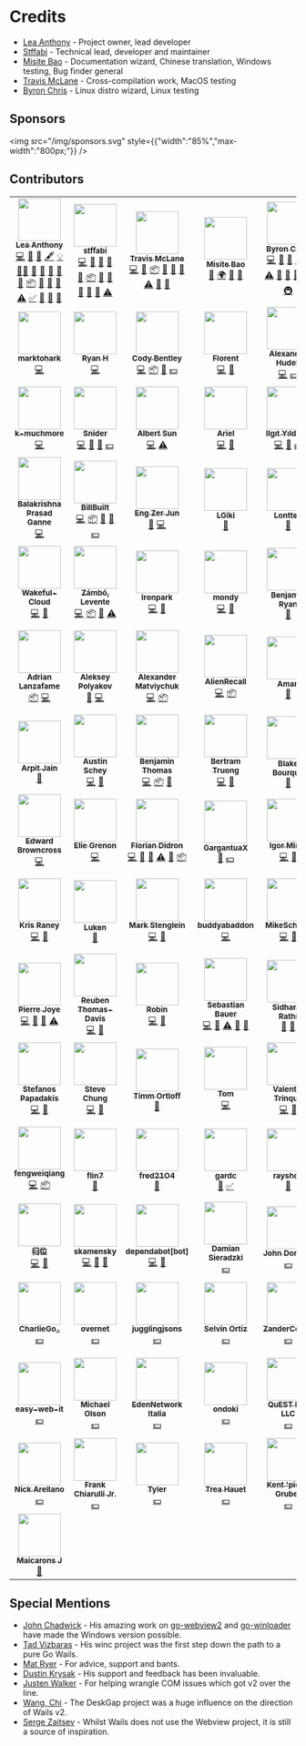 # Credits

- [Lea Anthony](https://github.com/leaanthony) - Project owner, lead developer
- [Stffabi](https://github.com/stffabi) - Technical lead, developer and maintainer
- [Misite Bao](https://github.com/misitebao) - Documentation wizard, Chinese translation, Windows testing, Bug finder general
- [Travis McLane](https://github.com/tmclane) - Cross-compilation work, MacOS testing
- [Byron Chris](https://github.com/bh90210) - Linux distro wizard, Linux testing

## Sponsors
<img src="/img/sponsors.svg" style={{"width":"85%","max-width":"800px;"}} />

## Contributors

<!-- ALL-CONTRIBUTORS-LIST:START - Do not remove or modify this section -->
<!-- prettier-ignore-start -->
<!-- markdownlint-disable -->
<table>
  <tr>
    <td align="center"><a href="https://github.com/leaanthony"><img src="https://avatars.githubusercontent.com/u/1943904?v=4?s=75" width="75px;" alt=""/><br /><sub><b>Lea Anthony</b></sub></a><br /><a href="https://github.com/wailsapp/wails/commits?author=leaanthony" title="Code">💻</a> <a href="#ideas-leaanthony" title="Ideas, Planning, & Feedback">🤔</a> <a href="#design-leaanthony" title="Design">🎨</a> <a href="#content-leaanthony" title="Content">🖋</a> <a href="#example-leaanthony" title="Examples">💡</a> <a href="#mentoring-leaanthony" title="Mentoring">🧑‍🏫</a> <a href="#projectManagement-leaanthony" title="Project Management">📆</a> <a href="#tool-leaanthony" title="Tools">🔧</a> <a href="https://github.com/wailsapp/wails/issues?q=author%3Aleaanthony" title="Bug reports">🐛</a> <a href="#blog-leaanthony" title="Blogposts">📝</a> <a href="#maintenance-leaanthony" title="Maintenance">🚧</a> <a href="#platform-leaanthony" title="Packaging/porting to new platform">📦</a> <a href="https://github.com/wailsapp/wails/pulls?q=is%3Apr+reviewed-by%3Aleaanthony" title="Reviewed Pull Requests">👀</a> <a href="#question-leaanthony" title="Answering Questions">💬</a> <a href="#research-leaanthony" title="Research">🔬</a> <a href="https://github.com/wailsapp/wails/commits?author=leaanthony" title="Tests">⚠️</a> <a href="#tutorial-leaanthony" title="Tutorials">✅</a> <a href="#talk-leaanthony" title="Talks">📢</a> <a href="https://github.com/wailsapp/wails/pulls?q=is%3Apr+reviewed-by%3Aleaanthony" title="Reviewed Pull Requests">👀</a> <a href="https://github.com/wailsapp/wails/commits?author=leaanthony" title="Documentation">📖</a></td>
    <td align="center"><a href="https://github.com/stffabi"><img src="https://avatars.githubusercontent.com/u/9464631?v=4?s=75" width="75px;" alt=""/><br /><sub><b>stffabi</b></sub></a><br /><a href="https://github.com/wailsapp/wails/commits?author=stffabi" title="Code">💻</a> <a href="#ideas-stffabi" title="Ideas, Planning, & Feedback">🤔</a> <a href="#design-stffabi" title="Design">🎨</a> <a href="https://github.com/wailsapp/wails/issues?q=author%3Astffabi" title="Bug reports">🐛</a> <a href="#maintenance-stffabi" title="Maintenance">🚧</a> <a href="#platform-stffabi" title="Packaging/porting to new platform">📦</a> <a href="https://github.com/wailsapp/wails/pulls?q=is%3Apr+reviewed-by%3Astffabi" title="Reviewed Pull Requests">👀</a> <a href="#question-stffabi" title="Answering Questions">💬</a> <a href="#research-stffabi" title="Research">🔬</a> <a href="https://github.com/wailsapp/wails/pulls?q=is%3Apr+reviewed-by%3Astffabi" title="Reviewed Pull Requests">👀</a> <a href="https://github.com/wailsapp/wails/commits?author=stffabi" title="Documentation">📖</a> <a href="https://github.com/wailsapp/wails/commits?author=stffabi" title="Tests">⚠️</a></td>
    <td align="center"><a href="https://github.com/tmclane"><img src="https://avatars.githubusercontent.com/u/511975?v=4?s=75" width="75px;" alt=""/><br /><sub><b>Travis McLane</b></sub></a><br /><a href="https://github.com/wailsapp/wails/commits?author=tmclane" title="Code">💻</a> <a href="#research-tmclane" title="Research">🔬</a> <a href="#platform-tmclane" title="Packaging/porting to new platform">📦</a> <a href="#ideas-tmclane" title="Ideas, Planning, & Feedback">🤔</a> <a href="https://github.com/wailsapp/wails/issues?q=author%3Atmclane" title="Bug reports">🐛</a> <a href="https://github.com/wailsapp/wails/pulls?q=is%3Apr+reviewed-by%3Atmclane" title="Reviewed Pull Requests">👀</a> <a href="https://github.com/wailsapp/wails/commits?author=tmclane" title="Tests">⚠️</a> <a href="#question-tmclane" title="Answering Questions">💬</a> <a href="https://github.com/wailsapp/wails/commits?author=tmclane" title="Documentation">📖</a></td>
    <td align="center"><a href="https://misitebao.com/"><img src="https://avatars.githubusercontent.com/u/28185258?v=4?s=75" width="75px;" alt=""/><br /><sub><b>Misite Bao</b></sub></a><br /><a href="https://github.com/wailsapp/wails/commits?author=misitebao" title="Documentation">📖</a> <a href="#translation-misitebao" title="Translation">🌍</a> <a href="#research-misitebao" title="Research">🔬</a> <a href="#maintenance-misitebao" title="Maintenance">🚧</a></td>
    <td align="center"><a href="https://github.com/bh90210"><img src="https://avatars.githubusercontent.com/u/22690219?v=4?s=75" width="75px;" alt=""/><br /><sub><b>Byron Chris</b></sub></a><br /><a href="https://github.com/wailsapp/wails/commits?author=bh90210" title="Code">💻</a> <a href="#research-bh90210" title="Research">🔬</a> <a href="#maintenance-bh90210" title="Maintenance">🚧</a> <a href="https://github.com/wailsapp/wails/issues?q=author%3Abh90210" title="Bug reports">🐛</a> <a href="https://github.com/wailsapp/wails/pulls?q=is%3Apr+reviewed-by%3Abh90210" title="Reviewed Pull Requests">👀</a> <a href="https://github.com/wailsapp/wails/commits?author=bh90210" title="Tests">⚠️</a> <a href="#question-bh90210" title="Answering Questions">💬</a> <a href="#ideas-bh90210" title="Ideas, Planning, & Feedback">🤔</a> <a href="#design-bh90210" title="Design">🎨</a> <a href="#platform-bh90210" title="Packaging/porting to new platform">📦</a> <a href="#infra-bh90210" title="Infrastructure (Hosting, Build-Tools, etc)">🚇</a></td>
    <td align="center"><a href="https://github.com/konez2k"><img src="https://avatars.githubusercontent.com/u/32417933?v=4?s=75" width="75px;" alt=""/><br /><sub><b>konez2k</b></sub></a><br /><a href="https://github.com/wailsapp/wails/commits?author=konez2k" title="Code">💻</a> <a href="#platform-konez2k" title="Packaging/porting to new platform">📦</a> <a href="#ideas-konez2k" title="Ideas, Planning, & Feedback">🤔</a></td>
    <td align="center"><a href="https://github.com/dedo1911"><img src="https://avatars.githubusercontent.com/u/1364496?v=4?s=75" width="75px;" alt=""/><br /><sub><b>Dario Emerson</b></sub></a><br /><a href="https://github.com/wailsapp/wails/commits?author=dedo1911" title="Code">💻</a> <a href="https://github.com/wailsapp/wails/issues?q=author%3Adedo1911" title="Bug reports">🐛</a> <a href="#ideas-dedo1911" title="Ideas, Planning, & Feedback">🤔</a> <a href="https://github.com/wailsapp/wails/commits?author=dedo1911" title="Tests">⚠️</a></td>
    <td align="center"><a href="https://ianmjones.com/"><img src="https://avatars.githubusercontent.com/u/4710?v=4?s=75" width="75px;" alt=""/><br /><sub><b>Ian M. Jones</b></sub></a><br /><a href="https://github.com/wailsapp/wails/commits?author=ianmjones" title="Code">💻</a> <a href="https://github.com/wailsapp/wails/issues?q=author%3Aianmjones" title="Bug reports">🐛</a> <a href="#ideas-ianmjones" title="Ideas, Planning, & Feedback">🤔</a> <a href="https://github.com/wailsapp/wails/commits?author=ianmjones" title="Tests">⚠️</a> <a href="https://github.com/wailsapp/wails/pulls?q=is%3Apr+reviewed-by%3Aianmjones" title="Reviewed Pull Requests">👀</a> <a href="#platform-ianmjones" title="Packaging/porting to new platform">📦</a></td>
  </tr>
  <tr>
    <td align="center"><a href="https://github.com/marktohark"><img src="https://avatars.githubusercontent.com/u/19359934?v=4?s=75" width="75px;" alt=""/><br /><sub><b>marktohark</b></sub></a><br /><a href="https://github.com/wailsapp/wails/commits?author=marktohark" title="Code">💻</a></td>
    <td align="center"><a href="https://github.com/rh12503"><img src="https://avatars.githubusercontent.com/u/48951973?v=4?s=75" width="75px;" alt=""/><br /><sub><b>Ryan H</b></sub></a><br /><a href="https://github.com/wailsapp/wails/commits?author=rh12503" title="Code">💻</a></td>
    <td align="center"><a href="https://codybentley.dev/"><img src="https://avatars.githubusercontent.com/u/6968902?v=4?s=75" width="75px;" alt=""/><br /><sub><b>Cody Bentley</b></sub></a><br /><a href="https://github.com/wailsapp/wails/commits?author=codydbentley" title="Code">💻</a> <a href="#platform-codydbentley" title="Packaging/porting to new platform">📦</a> <a href="#ideas-codydbentley" title="Ideas, Planning, & Feedback">🤔</a> <a href="#financial-codydbentley" title="Financial">💵</a></td>
    <td align="center"><a href="https://github.com/napalu"><img src="https://avatars.githubusercontent.com/u/6690378?v=4?s=75" width="75px;" alt=""/><br /><sub><b>Florent</b></sub></a><br /><a href="https://github.com/wailsapp/wails/commits?author=napalu" title="Code">💻</a> <a href="https://github.com/wailsapp/wails/issues?q=author%3Anapalu" title="Bug reports">🐛</a></td>
    <td align="center"><a href="https://github.com/akhudek"><img src="https://avatars.githubusercontent.com/u/147633?v=4?s=75" width="75px;" alt=""/><br /><sub><b>Alexander Hudek</b></sub></a><br /><a href="https://github.com/wailsapp/wails/commits?author=akhudek" title="Code">💻</a> <a href="#financial-akhudek" title="Financial">💵</a></td>
    <td align="center"><a href="https://twitter.com/timkippdev"><img src="https://avatars.githubusercontent.com/u/37030721?v=4?s=75" width="75px;" alt=""/><br /><sub><b>Tim Kipp</b></sub></a><br /><a href="https://github.com/wailsapp/wails/commits?author=timkippdev" title="Code">💻</a></td>
    <td align="center"><a href="https://github.com/gelleson"><img src="https://avatars.githubusercontent.com/u/44272887?v=4?s=75" width="75px;" alt=""/><br /><sub><b>Altynbek Kaliakbarov</b></sub></a><br /><a href="https://github.com/wailsapp/wails/commits?author=gelleson" title="Code">💻</a></td>
    <td align="center"><a href="https://github.com/Chronophylos"><img src="https://avatars.githubusercontent.com/u/14890588?v=4?s=75" width="75px;" alt=""/><br /><sub><b>Nikolai Zimmermann</b></sub></a><br /><a href="https://github.com/wailsapp/wails/commits?author=Chronophylos" title="Code">💻</a></td>
  </tr>
  <tr>
    <td align="center"><a href="https://github.com/k-muchmore"><img src="https://avatars.githubusercontent.com/u/16393095?v=4?s=75" width="75px;" alt=""/><br /><sub><b>k-muchmore</b></sub></a><br /><a href="https://github.com/wailsapp/wails/commits?author=k-muchmore" title="Code">💻</a></td>
    <td align="center"><a href="https://peakd.com/@snider"><img src="https://avatars.githubusercontent.com/u/631881?v=4?s=75" width="75px;" alt=""/><br /><sub><b>Snider</b></sub></a><br /><a href="https://github.com/wailsapp/wails/commits?author=Snider" title="Code">💻</a> <a href="#ideas-Snider" title="Ideas, Planning, & Feedback">🤔</a> <a href="https://github.com/wailsapp/wails/commits?author=Snider" title="Documentation">📖</a> <a href="#financial-Snider" title="Financial">💵</a></td>
    <td align="center"><a href="https://github.com/albert-sun"><img src="https://avatars.githubusercontent.com/u/54585592?v=4?s=75" width="75px;" alt=""/><br /><sub><b>Albert Sun</b></sub></a><br /><a href="https://github.com/wailsapp/wails/commits?author=albert-sun" title="Code">💻</a> <a href="https://github.com/wailsapp/wails/commits?author=albert-sun" title="Tests">⚠️</a></td>
    <td align="center"><a href="https://github.com/adalessa"><img src="https://avatars.githubusercontent.com/u/7914601?v=4?s=75" width="75px;" alt=""/><br /><sub><b>Ariel</b></sub></a><br /><a href="https://github.com/wailsapp/wails/commits?author=adalessa" title="Code">💻</a> <a href="https://github.com/wailsapp/wails/issues?q=author%3Aadalessa" title="Bug reports">🐛</a></td>
    <td align="center"><a href="https://triplebits.com/"><img src="https://avatars.githubusercontent.com/u/4365245?v=4?s=75" width="75px;" alt=""/><br /><sub><b>Ilgıt Yıldırım</b></sub></a><br /><a href="https://github.com/wailsapp/wails/commits?author=ilgityildirim" title="Code">💻</a> <a href="https://github.com/wailsapp/wails/issues?q=author%3Ailgityildirim" title="Bug reports">🐛</a> <a href="#financial-ilgityildirim" title="Financial">💵</a></td>
    <td align="center"><a href="https://github.com/Vaelatern"><img src="https://avatars.githubusercontent.com/u/7906072?v=4?s=75" width="75px;" alt=""/><br /><sub><b>Toyam Cox</b></sub></a><br /><a href="https://github.com/wailsapp/wails/commits?author=Vaelatern" title="Code">💻</a> <a href="#platform-Vaelatern" title="Packaging/porting to new platform">📦</a> <a href="https://github.com/wailsapp/wails/issues?q=author%3AVaelatern" title="Bug reports">🐛</a></td>
    <td align="center"><a href="https://github.com/hi019"><img src="https://avatars.githubusercontent.com/u/65871571?v=4?s=75" width="75px;" alt=""/><br /><sub><b>hi019</b></sub></a><br /><a href="https://github.com/wailsapp/wails/commits?author=hi019" title="Code">💻</a> <a href="https://github.com/wailsapp/wails/issues?q=author%3Ahi019" title="Bug reports">🐛</a></td>
    <td align="center"><a href="https://artooro.com/"><img src="https://avatars.githubusercontent.com/u/393395?v=4?s=75" width="75px;" alt=""/><br /><sub><b>Arthur Wiebe</b></sub></a><br /><a href="https://github.com/wailsapp/wails/commits?author=artooro" title="Code">💻</a> <a href="https://github.com/wailsapp/wails/issues?q=author%3Aartooro" title="Bug reports">🐛</a></td>
  </tr>
  <tr>
    <td align="center"><a href="https://sectcs.com/"><img src="https://avatars.githubusercontent.com/u/16898783?v=4?s=75" width="75px;" alt=""/><br /><sub><b>Balakrishna Prasad Ganne</b></sub></a><br /><a href="https://github.com/wailsapp/wails/commits?author=aayush420" title="Code">💻</a></td>
    <td align="center"><a href="https://github.com/BillBuilt"><img src="https://avatars.githubusercontent.com/u/28831382?v=4?s=75" width="75px;" alt=""/><br /><sub><b>BillBuilt</b></sub></a><br /><a href="https://github.com/wailsapp/wails/commits?author=BillBuilt" title="Code">💻</a> <a href="#platform-BillBuilt" title="Packaging/porting to new platform">📦</a> <a href="#ideas-BillBuilt" title="Ideas, Planning, & Feedback">🤔</a> <a href="#question-BillBuilt" title="Answering Questions">💬</a> <a href="#financial-BillBuilt" title="Financial">💵</a></td>
    <td align="center"><a href="https://github.com/Juneezee"><img src="https://avatars.githubusercontent.com/u/20135478?v=4?s=75" width="75px;" alt=""/><br /><sub><b>Eng Zer Jun</b></sub></a><br /><a href="#maintenance-Juneezee" title="Maintenance">🚧</a> <a href="https://github.com/wailsapp/wails/commits?author=Juneezee" title="Code">💻</a></td>
    <td align="center"><a href="https://lgiki.net/"><img src="https://avatars.githubusercontent.com/u/20807713?v=4?s=75" width="75px;" alt=""/><br /><sub><b>LGiki</b></sub></a><br /><a href="https://github.com/wailsapp/wails/commits?author=LGiki" title="Documentation">📖</a></td>
    <td align="center"><a href="https://github.com/lontten"><img src="https://avatars.githubusercontent.com/u/30745595?v=4?s=75" width="75px;" alt=""/><br /><sub><b>Lontten</b></sub></a><br /><a href="https://github.com/wailsapp/wails/commits?author=lontten" title="Documentation">📖</a></td>
    <td align="center"><a href="https://github.com/phoenix147"><img src="https://avatars.githubusercontent.com/u/809358?v=4?s=75" width="75px;" alt=""/><br /><sub><b>Lukas Crepaz</b></sub></a><br /><a href="https://github.com/wailsapp/wails/commits?author=phoenix147" title="Code">💻</a> <a href="https://github.com/wailsapp/wails/issues?q=author%3Aphoenix147" title="Bug reports">🐛</a></td>
    <td align="center"><a href="https://utf9k.net/"><img src="https://avatars.githubusercontent.com/u/14816406?v=4?s=75" width="75px;" alt=""/><br /><sub><b>Marcus Crane</b></sub></a><br /><a href="https://github.com/wailsapp/wails/issues?q=author%3Amarcus-crane" title="Bug reports">🐛</a> <a href="https://github.com/wailsapp/wails/commits?author=marcus-crane" title="Documentation">📖</a> <a href="#financial-marcus-crane" title="Financial">💵</a></td>
    <td align="center"><a href="https://qaisjp.com/"><img src="https://avatars.githubusercontent.com/u/923242?v=4?s=75" width="75px;" alt=""/><br /><sub><b>Qais Patankar</b></sub></a><br /><a href="https://github.com/wailsapp/wails/commits?author=qaisjp" title="Documentation">📖</a></td>
  </tr>
  <tr>
    <td align="center"><a href="https://wakefulcloud.dev/"><img src="https://avatars.githubusercontent.com/u/38930607?v=4?s=75" width="75px;" alt=""/><br /><sub><b>Wakeful-Cloud</b></sub></a><br /><a href="https://github.com/wailsapp/wails/commits?author=Wakeful-Cloud" title="Code">💻</a> <a href="https://github.com/wailsapp/wails/issues?q=author%3AWakeful-Cloud" title="Bug reports">🐛</a></td>
    <td align="center"><a href="https://github.com/Lyimmi"><img src="https://avatars.githubusercontent.com/u/8627125?v=4?s=75" width="75px;" alt=""/><br /><sub><b>Zámbó, Levente</b></sub></a><br /><a href="https://github.com/wailsapp/wails/commits?author=Lyimmi" title="Code">💻</a> <a href="#platform-Lyimmi" title="Packaging/porting to new platform">📦</a> <a href="https://github.com/wailsapp/wails/issues?q=author%3ALyimmi" title="Bug reports">🐛</a> <a href="https://github.com/wailsapp/wails/commits?author=Lyimmi" title="Tests">⚠️</a></td>
    <td align="center"><a href="https://github.com/Ironpark"><img src="https://avatars.githubusercontent.com/u/4973597?v=4?s=75" width="75px;" alt=""/><br /><sub><b>Ironpark</b></sub></a><br /><a href="https://github.com/wailsapp/wails/commits?author=Ironpark" title="Code">💻</a> <a href="#ideas-Ironpark" title="Ideas, Planning, & Feedback">🤔</a></td>
    <td align="center"><a href="https://github.com/mondy"><img src="https://avatars.githubusercontent.com/u/3961824?v=4?s=75" width="75px;" alt=""/><br /><sub><b>mondy</b></sub></a><br /><a href="https://github.com/wailsapp/wails/commits?author=mondy" title="Code">💻</a> <a href="https://github.com/wailsapp/wails/commits?author=mondy" title="Documentation">📖</a></td>
    <td align="center"><a href="https://ryben.dev/"><img src="https://avatars.githubusercontent.com/u/6241454?v=4?s=75" width="75px;" alt=""/><br /><sub><b>Benjamin Ryan</b></sub></a><br /><a href="https://github.com/wailsapp/wails/issues?q=author%3Aredraskal" title="Bug reports">🐛</a></td>
    <td align="center"><a href="https://github.com/fallendusk"><img src="https://avatars.githubusercontent.com/u/565631?v=4?s=75" width="75px;" alt=""/><br /><sub><b>fallendusk</b></sub></a><br /><a href="#platform-fallendusk" title="Packaging/porting to new platform">📦</a> <a href="https://github.com/wailsapp/wails/commits?author=fallendusk" title="Code">💻</a></td>
    <td align="center"><a href="https://twitter.com/matryer"><img src="https://avatars.githubusercontent.com/u/101659?v=4?s=75" width="75px;" alt=""/><br /><sub><b>Mat Ryer</b></sub></a><br /><a href="https://github.com/wailsapp/wails/commits?author=matryer" title="Code">💻</a> <a href="#ideas-matryer" title="Ideas, Planning, & Feedback">🤔</a> <a href="https://github.com/wailsapp/wails/issues?q=author%3Amatryer" title="Bug reports">🐛</a></td>
    <td align="center"><a href="https://github.com/abtin"><img src="https://avatars.githubusercontent.com/u/441372?v=4?s=75" width="75px;" alt=""/><br /><sub><b>Abtin</b></sub></a><br /><a href="https://github.com/wailsapp/wails/commits?author=abtin" title="Code">💻</a> <a href="https://github.com/wailsapp/wails/issues?q=author%3Aabtin" title="Bug reports">🐛</a></td>
  </tr>
  <tr>
    <td align="center"><a href="https://github.com/lanzafame"><img src="https://avatars.githubusercontent.com/u/5924712?v=4?s=75" width="75px;" alt=""/><br /><sub><b>Adrian Lanzafame</b></sub></a><br /><a href="#platform-lanzafame" title="Packaging/porting to new platform">📦</a> <a href="https://github.com/wailsapp/wails/commits?author=lanzafame" title="Code">💻</a></td>
    <td align="center"><a href="https://github.com/polikow"><img src="https://avatars.githubusercontent.com/u/58259700?v=4?s=75" width="75px;" alt=""/><br /><sub><b>Aleksey Polyakov</b></sub></a><br /><a href="https://github.com/wailsapp/wails/issues?q=author%3Apolikow" title="Bug reports">🐛</a> <a href="https://github.com/wailsapp/wails/commits?author=polikow" title="Code">💻</a></td>
    <td align="center"><a href="https://github.com/alexmat"><img src="https://avatars.githubusercontent.com/u/745421?v=4?s=75" width="75px;" alt=""/><br /><sub><b>Alexander Matviychuk</b></sub></a><br /><a href="https://github.com/wailsapp/wails/commits?author=alexmat" title="Code">💻</a> <a href="#platform-alexmat" title="Packaging/porting to new platform">📦</a></td>
    <td align="center"><a href="https://github.com/AlienRecall"><img src="https://avatars.githubusercontent.com/u/68950287?v=4?s=75" width="75px;" alt=""/><br /><sub><b>AlienRecall</b></sub></a><br /><a href="https://github.com/wailsapp/wails/commits?author=AlienRecall" title="Code">💻</a> <a href="#platform-AlienRecall" title="Packaging/porting to new platform">📦</a></td>
    <td align="center"><a href="https://blog.checkyo.tech/"><img src="https://avatars.githubusercontent.com/u/17457975?v=4?s=75" width="75px;" alt=""/><br /><sub><b>Aman</b></sub></a><br /><a href="https://github.com/wailsapp/wails/commits?author=achhabra2" title="Documentation">📖</a></td>
    <td align="center"><a href="https://github.com/amaury-tobias"><img src="https://avatars.githubusercontent.com/u/37311888?v=4?s=75" width="75px;" alt=""/><br /><sub><b>Amaury Tobias Quiroz</b></sub></a><br /><a href="https://github.com/wailsapp/wails/commits?author=amaury-tobias" title="Code">💻</a> <a href="https://github.com/wailsapp/wails/issues?q=author%3Aamaury-tobias" title="Bug reports">🐛</a></td>
    <td align="center"><a href="http://blog.nms.de/"><img src="https://avatars.githubusercontent.com/u/51517?v=4?s=75" width="75px;" alt=""/><br /><sub><b>Andreas Wenk</b></sub></a><br /><a href="https://github.com/wailsapp/wails/commits?author=andywenk" title="Documentation">📖</a></td>
    <td align="center"><a href="https://github.com/stankovic98"><img src="https://avatars.githubusercontent.com/u/29852655?v=4?s=75" width="75px;" alt=""/><br /><sub><b>Antonio Stanković</b></sub></a><br /><a href="https://github.com/wailsapp/wails/commits?author=stankovic98" title="Code">💻</a> <a href="#platform-stankovic98" title="Packaging/porting to new platform">📦</a></td>
  </tr>
  <tr>
    <td align="center"><a href="https://github.com/antimatter96"><img src="https://avatars.githubusercontent.com/u/12068176?v=4?s=75" width="75px;" alt=""/><br /><sub><b>Arpit Jain</b></sub></a><br /><a href="https://github.com/wailsapp/wails/commits?author=antimatter96" title="Documentation">📖</a></td>
    <td align="center"><a href="https://github.com/aschey"><img src="https://avatars.githubusercontent.com/u/5882266?v=4?s=75" width="75px;" alt=""/><br /><sub><b>Austin Schey</b></sub></a><br /><a href="https://github.com/wailsapp/wails/commits?author=aschey" title="Code">💻</a> <a href="https://github.com/wailsapp/wails/issues?q=author%3Aaschey" title="Bug reports">🐛</a></td>
    <td align="center"><a href="https://github.com/benjamin-thomas"><img src="https://avatars.githubusercontent.com/u/1557738?v=4?s=75" width="75px;" alt=""/><br /><sub><b>Benjamin Thomas</b></sub></a><br /><a href="https://github.com/wailsapp/wails/commits?author=benjamin-thomas" title="Code">💻</a> <a href="#platform-benjamin-thomas" title="Packaging/porting to new platform">📦</a> <a href="#ideas-benjamin-thomas" title="Ideas, Planning, & Feedback">🤔</a></td>
    <td align="center"><a href="https://www.bertramtruong.com/"><img src="https://avatars.githubusercontent.com/u/1100843?v=4?s=75" width="75px;" alt=""/><br /><sub><b>Bertram Truong</b></sub></a><br /><a href="https://github.com/wailsapp/wails/commits?author=bt" title="Code">💻</a> <a href="https://github.com/wailsapp/wails/issues?q=author%3Abt" title="Bug reports">🐛</a></td>
    <td align="center"><a href="http://techwizworld.net/"><img src="https://avatars.githubusercontent.com/u/175873?v=4?s=75" width="75px;" alt=""/><br /><sub><b>Blake Bourque</b></sub></a><br /><a href="https://github.com/wailsapp/wails/commits?author=TechplexEngineer" title="Documentation">📖</a></td>
    <td align="center"><a href="http://vk.com/raitonoberu"><img src="https://avatars.githubusercontent.com/u/64320078?v=4?s=75" width="75px;" alt=""/><br /><sub><b>Denis</b></sub></a><br /><a href="https://github.com/wailsapp/wails/commits?author=raitonoberu" title="Documentation">📖</a></td>
    <td align="center"><a href="https://github.com/diogox"><img src="https://avatars.githubusercontent.com/u/13244408?v=4?s=75" width="75px;" alt=""/><br /><sub><b>diogox</b></sub></a><br /><a href="https://github.com/wailsapp/wails/commits?author=diogox" title="Code">💻</a> <a href="#platform-diogox" title="Packaging/porting to new platform">📦</a></td>
    <td align="center"><a href="https://github.com/kyoto44"><img src="https://avatars.githubusercontent.com/u/17720761?v=4?s=75" width="75px;" alt=""/><br /><sub><b>Dmitry Gomzyakov</b></sub></a><br /><a href="https://github.com/wailsapp/wails/commits?author=kyoto44" title="Code">💻</a> <a href="#platform-kyoto44" title="Packaging/porting to new platform">📦</a></td>
  </tr>
  <tr>
    <td align="center"><a href="https://github.com/edwardbrowncross"><img src="https://avatars.githubusercontent.com/u/35063432?v=4?s=75" width="75px;" alt=""/><br /><sub><b>Edward Browncross</b></sub></a><br /><a href="https://github.com/wailsapp/wails/commits?author=edwardbrowncross" title="Code">💻</a></td>
    <td align="center"><a href="http://pr0gramming.ca/"><img src="https://avatars.githubusercontent.com/u/14944216?v=4?s=75" width="75px;" alt=""/><br /><sub><b>Elie Grenon</b></sub></a><br /><a href="https://github.com/wailsapp/wails/commits?author=elie-g" title="Code">💻</a></td>
    <td align="center"><a href="https://github.com/fdidron"><img src="https://avatars.githubusercontent.com/u/1848786?v=4?s=75" width="75px;" alt=""/><br /><sub><b>Florian Didron</b></sub></a><br /><a href="https://github.com/wailsapp/wails/commits?author=fdidron" title="Code">💻</a> <a href="https://github.com/wailsapp/wails/issues?q=author%3Afdidron" title="Bug reports">🐛</a> <a href="#ideas-fdidron" title="Ideas, Planning, & Feedback">🤔</a> <a href="https://github.com/wailsapp/wails/commits?author=fdidron" title="Tests">⚠️</a> <a href="https://github.com/wailsapp/wails/pulls?q=is%3Apr+reviewed-by%3Afdidron" title="Reviewed Pull Requests">👀</a> <a href="#platform-fdidron" title="Packaging/porting to new platform">📦</a></td>
    <td align="center"><a href="https://github.com/GargantuaX"><img src="https://avatars.githubusercontent.com/u/14013111?v=4?s=75" width="75px;" alt=""/><br /><sub><b>GargantuaX</b></sub></a><br /><a href="https://github.com/wailsapp/wails/commits?author=GargantuaX" title="Documentation">📖</a> <a href="#financial-GargantuaX" title="Financial">💵</a></td>
    <td align="center"><a href="https://bednya.ga/"><img src="https://avatars.githubusercontent.com/u/12101721?v=4?s=75" width="75px;" alt=""/><br /><sub><b>Igor Minin</b></sub></a><br /><a href="https://github.com/wailsapp/wails/commits?author=Igogrek" title="Code">💻</a> <a href="https://github.com/wailsapp/wails/issues?q=author%3AIgogrek" title="Bug reports">🐛</a></td>
    <td align="center"><a href="https://www.jae-sung.com/"><img src="https://avatars.githubusercontent.com/u/39658806?v=4?s=75" width="75px;" alt=""/><br /><sub><b>Jae-Sung Lee</b></sub></a><br /><a href="https://github.com/wailsapp/wails/commits?author=jaesung9507" title="Code">💻</a> <a href="#ideas-jaesung9507" title="Ideas, Planning, & Feedback">🤔</a></td>
    <td align="center"><a href="https://github.com/Jarek-SRT"><img src="https://avatars.githubusercontent.com/u/3391365?v=4?s=75" width="75px;" alt=""/><br /><sub><b>Jarek</b></sub></a><br /><a href="https://github.com/wailsapp/wails/commits?author=Jarek-SRT" title="Code">💻</a> <a href="#platform-Jarek-SRT" title="Packaging/porting to new platform">📦</a></td>
    <td align="center"><a href="https://github.com/Junkher"><img src="https://avatars.githubusercontent.com/u/85776620?v=4?s=75" width="75px;" alt=""/><br /><sub><b>Junker</b></sub></a><br /><a href="https://github.com/wailsapp/wails/commits?author=Junkher" title="Documentation">📖</a></td>
  </tr>
  <tr>
    <td align="center"><a href="https://github.com/kraney"><img src="https://avatars.githubusercontent.com/u/5760081?v=4?s=75" width="75px;" alt=""/><br /><sub><b>Kris Raney</b></sub></a><br /><a href="https://github.com/wailsapp/wails/commits?author=kraney" title="Code">💻</a> <a href="https://github.com/wailsapp/wails/issues?q=author%3Akraney" title="Bug reports">🐛</a></td>
    <td align="center"><a href="https://github.com/LukenSkyne"><img src="https://avatars.githubusercontent.com/u/29918069?v=4?s=75" width="75px;" alt=""/><br /><sub><b>Luken</b></sub></a><br /><a href="https://github.com/wailsapp/wails/commits?author=LukenSkyne" title="Documentation">📖</a></td>
    <td align="center"><a href="https://markstenglein.com/"><img src="https://avatars.githubusercontent.com/u/9255772?v=4?s=75" width="75px;" alt=""/><br /><sub><b>Mark Stenglein</b></sub></a><br /><a href="https://github.com/wailsapp/wails/commits?author=ocelotsloth" title="Code">💻</a> <a href="https://github.com/wailsapp/wails/issues?q=author%3Aocelotsloth" title="Bug reports">🐛</a></td>
    <td align="center"><a href="https://github.com/buddyabaddon"><img src="https://avatars.githubusercontent.com/u/33861511?v=4?s=75" width="75px;" alt=""/><br /><sub><b>buddyabaddon</b></sub></a><br /><a href="https://github.com/wailsapp/wails/commits?author=buddyabaddon" title="Code">💻</a></td>
    <td align="center"><a href="https://github.com/MikeSchaap"><img src="https://avatars.githubusercontent.com/u/35368821?v=4?s=75" width="75px;" alt=""/><br /><sub><b>MikeSchaap</b></sub></a><br /><a href="https://github.com/wailsapp/wails/commits?author=MikeSchaap" title="Code">💻</a> <a href="https://github.com/wailsapp/wails/issues?q=author%3AMikeSchaap" title="Bug reports">🐛</a></td>
    <td align="center"><a href="https://github.com/Orijhins"><img src="https://avatars.githubusercontent.com/u/47521598?v=4?s=75" width="75px;" alt=""/><br /><sub><b>NYSSEN Michaël</b></sub></a><br /><a href="https://github.com/wailsapp/wails/commits?author=Orijhins" title="Code">💻</a> <a href="https://github.com/wailsapp/wails/issues?q=author%3AOrijhins" title="Bug reports">🐛</a></td>
    <td align="center"><a href="https://github.com/NanoNik"><img src="https://avatars.githubusercontent.com/u/11991329?v=4?s=75" width="75px;" alt=""/><br /><sub><b>Nan0</b></sub></a><br /><a href="https://github.com/wailsapp/wails/commits?author=NanoNik" title="Code">💻</a> <a href="#ideas-NanoNik" title="Ideas, Planning, & Feedback">🤔</a> <a href="https://github.com/wailsapp/wails/commits?author=NanoNik" title="Tests">⚠️</a> <a href="https://github.com/wailsapp/wails/pulls?q=is%3Apr+reviewed-by%3ANanoNik" title="Reviewed Pull Requests">👀</a></td>
    <td align="center"><a href="https://github.com/marcio199226"><img src="https://avatars.githubusercontent.com/u/10244404?v=4?s=75" width="75px;" alt=""/><br /><sub><b>oskar</b></sub></a><br /><a href="https://github.com/wailsapp/wails/commits?author=marcio199226" title="Documentation">📖</a></td>
  </tr>
  <tr>
    <td align="center"><a href="https://github.com/pierrejoye"><img src="https://avatars.githubusercontent.com/u/282408?v=4?s=75" width="75px;" alt=""/><br /><sub><b>Pierre Joye</b></sub></a><br /><a href="https://github.com/wailsapp/wails/commits?author=pierrejoye" title="Code">💻</a> <a href="https://github.com/wailsapp/wails/issues?q=author%3Apierrejoye" title="Bug reports">🐛</a> <a href="#ideas-pierrejoye" title="Ideas, Planning, & Feedback">🤔</a> <a href="https://github.com/wailsapp/wails/commits?author=pierrejoye" title="Tests">⚠️</a></td>
    <td align="center"><a href="https://github.com/Rested"><img src="https://avatars.githubusercontent.com/u/2003608?v=4?s=75" width="75px;" alt=""/><br /><sub><b>Reuben Thomas-Davis</b></sub></a><br /><a href="https://github.com/wailsapp/wails/commits?author=Rested" title="Code">💻</a> <a href="https://github.com/wailsapp/wails/issues?q=author%3ARested" title="Bug reports">🐛</a></td>
    <td align="center"><a href="https://github.com/mewmew"><img src="https://avatars.githubusercontent.com/u/1414531?v=4?s=75" width="75px;" alt=""/><br /><sub><b>Robin</b></sub></a><br /><a href="https://github.com/wailsapp/wails/commits?author=mewmew" title="Code">💻</a> <a href="https://github.com/wailsapp/wails/issues?q=author%3Amewmew" title="Bug reports">🐛</a></td>
    <td align="center"><a href="https://threema.id/YSB3TVF7"><img src="https://avatars.githubusercontent.com/u/70367451?v=4?s=75" width="75px;" alt=""/><br /><sub><b>Sebastian Bauer</b></sub></a><br /><a href="https://github.com/wailsapp/wails/commits?author=sebastian0x62" title="Code">💻</a> <a href="#ideas-sebastian0x62" title="Ideas, Planning, & Feedback">🤔</a> <a href="https://github.com/wailsapp/wails/commits?author=sebastian0x62" title="Tests">⚠️</a> <a href="https://github.com/wailsapp/wails/pulls?q=is%3Apr+reviewed-by%3Asebastian0x62" title="Reviewed Pull Requests">👀</a> <a href="#question-sebastian0x62" title="Answering Questions">💬</a></td>
    <td align="center"><a href="https://github.com/sidwebworks"><img src="https://avatars.githubusercontent.com/u/58144379?v=4?s=75" width="75px;" alt=""/><br /><sub><b>Sidharth Rathi</b></sub></a><br /><a href="https://github.com/wailsapp/wails/commits?author=sidwebworks" title="Documentation">📖</a> <a href="https://github.com/wailsapp/wails/issues?q=author%3Asidwebworks" title="Bug reports">🐛</a></td>
    <td align="center"><a href="https://github.com/sithembiso"><img src="https://avatars.githubusercontent.com/u/6559905?v=4?s=75" width="75px;" alt=""/><br /><sub><b>Sithembiso Khumalo</b></sub></a><br /><a href="https://github.com/wailsapp/wails/commits?author=sithembiso" title="Code">💻</a> <a href="https://github.com/wailsapp/wails/issues?q=author%3Asithembiso" title="Bug reports">🐛</a></td>
    <td align="center"><a href="https://github.com/LanguageAgnostic"><img src="https://avatars.githubusercontent.com/u/19310562?v=4?s=75" width="75px;" alt=""/><br /><sub><b>Soheib El-Harrache</b></sub></a><br /><a href="https://github.com/wailsapp/wails/commits?author=LanguageAgnostic" title="Code">💻</a> <a href="https://github.com/wailsapp/wails/issues?q=author%3ALanguageAgnostic" title="Bug reports">🐛</a> <a href="#financial-LanguageAgnostic" title="Financial">💵</a></td>
    <td align="center"><a href="https://www.sophieau.com/"><img src="https://avatars.githubusercontent.com/u/11145039?v=4?s=75" width="75px;" alt=""/><br /><sub><b>Sophie Au</b></sub></a><br /><a href="https://github.com/wailsapp/wails/commits?author=SophieAu" title="Code">💻</a> <a href="https://github.com/wailsapp/wails/issues?q=author%3ASophieAu" title="Bug reports">🐛</a></td>
  </tr>
  <tr>
    <td align="center"><a href="https://github.com/stefpap"><img src="https://avatars.githubusercontent.com/u/22637722?v=4?s=75" width="75px;" alt=""/><br /><sub><b>Stefanos Papadakis</b></sub></a><br /><a href="https://github.com/wailsapp/wails/commits?author=stefpap" title="Code">💻</a> <a href="https://github.com/wailsapp/wails/issues?q=author%3Astefpap" title="Bug reports">🐛</a></td>
    <td align="center"><a href="https://github.com/s12chung"><img src="https://avatars.githubusercontent.com/u/263394?v=4?s=75" width="75px;" alt=""/><br /><sub><b>Steve Chung</b></sub></a><br /><a href="https://github.com/wailsapp/wails/commits?author=s12chung" title="Code">💻</a> <a href="https://github.com/wailsapp/wails/issues?q=author%3As12chung" title="Bug reports">🐛</a></td>
    <td align="center"><a href="https://tortloff.de/"><img src="https://avatars.githubusercontent.com/u/41272726?v=4?s=75" width="75px;" alt=""/><br /><sub><b>Timm Ortloff</b></sub></a><br /><a href="https://github.com/wailsapp/wails/commits?author=TAINCER" title="Documentation">📖</a></td>
    <td align="center"><a href="https://github.com/tomanagle"><img src="https://avatars.githubusercontent.com/u/8683577?v=4?s=75" width="75px;" alt=""/><br /><sub><b>Tom</b></sub></a><br /><a href="https://github.com/wailsapp/wails/commits?author=tomanagle" title="Code">💻</a></td>
    <td align="center"><a href="https://www.linkedin.com/in/valentintrinque"><img src="https://avatars.githubusercontent.com/u/4662842?v=4?s=75" width="75px;" alt=""/><br /><sub><b>Valentin Trinqué</b></sub></a><br /><a href="https://github.com/wailsapp/wails/commits?author=ValentinTrinque" title="Code">💻</a> <a href="https://github.com/wailsapp/wails/issues?q=author%3AValentinTrinque" title="Bug reports">🐛</a></td>
    <td align="center"><a href="https://mattn.kaoriya.net/"><img src="https://avatars.githubusercontent.com/u/10111?v=4?s=75" width="75px;" alt=""/><br /><sub><b>mattn</b></sub></a><br /><a href="https://github.com/wailsapp/wails/commits?author=mattn" title="Code">💻</a> <a href="https://github.com/wailsapp/wails/issues?q=author%3Amattn" title="Bug reports">🐛</a></td>
    <td align="center"><a href="https://github.com/bearsh"><img src="https://avatars.githubusercontent.com/u/1089356?v=4?s=75" width="75px;" alt=""/><br /><sub><b>bearsh</b></sub></a><br /><a href="https://github.com/wailsapp/wails/commits?author=bearsh" title="Code">💻</a> <a href="#ideas-bearsh" title="Ideas, Planning, & Feedback">🤔</a> <a href="https://github.com/wailsapp/wails/commits?author=bearsh" title="Documentation">📖</a></td>
    <td align="center"><a href="https://github.com/chenxiao1990"><img src="https://avatars.githubusercontent.com/u/16933565?v=4?s=75" width="75px;" alt=""/><br /><sub><b>chenxiao</b></sub></a><br /><a href="https://github.com/wailsapp/wails/commits?author=chenxiao1990" title="Code">💻</a> <a href="#ideas-chenxiao1990" title="Ideas, Planning, & Feedback">🤔</a> <a href="https://github.com/wailsapp/wails/commits?author=chenxiao1990" title="Documentation">📖</a></td>
  </tr>
  <tr>
    <td align="center"><a href="https://github.com/fengweiqiang"><img src="https://avatars.githubusercontent.com/u/22905300?v=4?s=75" width="75px;" alt=""/><br /><sub><b>fengweiqiang</b></sub></a><br /><a href="https://github.com/wailsapp/wails/commits?author=fengweiqiang" title="Code">💻</a> <a href="#platform-fengweiqiang" title="Packaging/porting to new platform">📦</a></td>
    <td align="center"><a href="https://github.com/flin7"><img src="https://avatars.githubusercontent.com/u/58138185?v=4?s=75" width="75px;" alt=""/><br /><sub><b>flin7</b></sub></a><br /><a href="https://github.com/wailsapp/wails/commits?author=flin7" title="Documentation">📖</a></td>
    <td align="center"><a href="https://github.com/fred21O4"><img src="https://avatars.githubusercontent.com/u/67189813?v=4?s=75" width="75px;" alt=""/><br /><sub><b>fred21O4</b></sub></a><br /><a href="https://github.com/wailsapp/wails/commits?author=fred21O4" title="Documentation">📖</a></td>
    <td align="center"><a href="https://github.com/gardc"><img src="https://avatars.githubusercontent.com/u/41453409?v=4?s=75" width="75px;" alt=""/><br /><sub><b>gardc</b></sub></a><br /><a href="https://github.com/wailsapp/wails/commits?author=gardc" title="Documentation">📖</a> <a href="#tutorial-gardc" title="Tutorials">✅</a></td>
    <td align="center"><a href="https://github.com/rayshoo"><img src="https://avatars.githubusercontent.com/u/52561899?v=4?s=75" width="75px;" alt=""/><br /><sub><b>rayshoo</b></sub></a><br /><a href="https://github.com/wailsapp/wails/commits?author=rayshoo" title="Documentation">📖</a></td>
    <td align="center"><a href="https://github.com/Yz4230"><img src="https://avatars.githubusercontent.com/u/38999742?v=4?s=75" width="75px;" alt=""/><br /><sub><b>Ishiyama Yuzuki</b></sub></a><br /><a href="https://github.com/wailsapp/wails/commits?author=Yz4230" title="Code">💻</a> <a href="https://github.com/wailsapp/wails/issues?q=author%3AYz4230" title="Bug reports">🐛</a></td>
    <td align="center"><a href="https://baiyue.one/"><img src="https://avatars.githubusercontent.com/u/43716063?v=4?s=75" width="75px;" alt=""/><br /><sub><b>佰阅</b></sub></a><br /><a href="https://github.com/wailsapp/wails/commits?author=Baiyuetribe" title="Code">💻</a></td>
    <td align="center"><a href="https://github.com/daodao97"><img src="https://avatars.githubusercontent.com/u/15009280?v=4?s=75" width="75px;" alt=""/><br /><sub><b>刀刀</b></sub></a><br /><a href="https://github.com/wailsapp/wails/commits?author=daodao97" title="Documentation">📖</a> <a href="https://github.com/wailsapp/wails/issues?q=author%3Adaodao97" title="Bug reports">🐛</a></td>
  </tr>
  <tr>
    <td align="center"><a href="https://github.com/jicg"><img src="https://avatars.githubusercontent.com/u/6479672?v=4?s=75" width="75px;" alt=""/><br /><sub><b>归位</b></sub></a><br /><a href="https://github.com/wailsapp/wails/commits?author=jicg" title="Code">💻</a> <a href="https://github.com/wailsapp/wails/issues?q=author%3Ajicg" title="Bug reports">🐛</a></td>
    <td align="center"><a href="https://github.com/skamensky"><img src="https://avatars.githubusercontent.com/u/19151369?v=4?s=75" width="75px;" alt=""/><br /><sub><b>skamensky</b></sub></a><br /><a href="https://github.com/wailsapp/wails/commits?author=skamensky" title="Code">💻</a> <a href="#ideas-skamensky" title="Ideas, Planning, & Feedback">🤔</a> <a href="https://github.com/wailsapp/wails/commits?author=skamensky" title="Documentation">📖</a></td>
    <td align="center"><a href="https://github.com/apps/dependabot"><img src="https://avatars.githubusercontent.com/in/29110?v=4?s=75" width="75px;" alt=""/><br /><sub><b>dependabot[bot]</b></sub></a><br /><a href="https://github.com/wailsapp/wails/commits?author=dependabot[bot]" title="Code">💻</a> <a href="#maintenance-dependabot[bot]" title="Maintenance">🚧</a></td>
    <td align="center"><a href="https://www.linkedin.com/in/dsieradzki/"><img src="https://avatars.githubusercontent.com/u/10297559?v=4?s=75" width="75px;" alt=""/><br /><sub><b>Damian Sieradzki</b></sub></a><br /><a href="#financial-dsieradzki" title="Financial">💵</a></td>
    <td align="center"><a href="https://github.com/boostchicken"><img src="https://avatars.githubusercontent.com/u/427295?v=4?s=75" width="75px;" alt=""/><br /><sub><b>John Dorman</b></sub></a><br /><a href="#financial-boostchicken" title="Financial">💵</a></td>
    <td align="center"><a href="https://blog.iansinnott.com/"><img src="https://avatars.githubusercontent.com/u/3154865?v=4?s=75" width="75px;" alt=""/><br /><sub><b>Ian Sinnott</b></sub></a><br /><a href="#financial-iansinnott" title="Financial">💵</a></td>
    <td align="center"><a href="https://github.com/Shackelford-Arden"><img src="https://avatars.githubusercontent.com/u/7362263?v=4?s=75" width="75px;" alt=""/><br /><sub><b>Arden Shackelford</b></sub></a><br /><a href="#financial-Shackelford-Arden" title="Financial">💵</a></td>
    <td align="center"><a href="https://github.com/Bironou"><img src="https://avatars.githubusercontent.com/u/107761511?v=4?s=75" width="75px;" alt=""/><br /><sub><b>Bironou</b></sub></a><br /><a href="#financial-Bironou" title="Financial">💵</a></td>
  </tr>
  <tr>
    <td align="center"><a href="https://github.com/CharlieGo19"><img src="https://avatars.githubusercontent.com/u/62405980?v=4?s=75" width="75px;" alt=""/><br /><sub><b>CharlieGo_</b></sub></a><br /><a href="#financial-CharlieGo19" title="Financial">💵</a></td>
    <td align="center"><a href="https://github.com/overnet"><img src="https://avatars.githubusercontent.com/u/6376126?v=4?s=75" width="75px;" alt=""/><br /><sub><b>overnet</b></sub></a><br /><a href="#financial-overnet" title="Financial">💵</a></td>
    <td align="center"><a href="https://jugglingjsons.dev/"><img src="https://avatars.githubusercontent.com/u/20739064?v=4?s=75" width="75px;" alt=""/><br /><sub><b>jugglingjsons</b></sub></a><br /><a href="#financial-jugglingjsons" title="Financial">💵</a></td>
    <td align="center"><a href="https://selvin.dev/"><img src="https://avatars.githubusercontent.com/u/1922523?v=4?s=75" width="75px;" alt=""/><br /><sub><b>Selvin Ortiz</b></sub></a><br /><a href="#financial-selvindev" title="Financial">💵</a></td>
    <td align="center"><a href="https://github.com/zandercodes"><img src="https://avatars.githubusercontent.com/u/46308805?v=4?s=75" width="75px;" alt=""/><br /><sub><b>ZanderCodes</b></sub></a><br /><a href="#financial-zandercodes" title="Financial">💵</a></td>
    <td align="center"><a href="https://github.com/DonTomato"><img src="https://avatars.githubusercontent.com/u/1098084?v=4?s=75" width="75px;" alt=""/><br /><sub><b>Michael Voronov</b></sub></a><br /><a href="#financial-DonTomato" title="Financial">💵</a></td>
    <td align="center"><a href="https://lt.hn/"><img src="https://avatars.githubusercontent.com/u/83868036?v=4?s=75" width="75px;" alt=""/><br /><sub><b>letheanVPN</b></sub></a><br /><a href="#financial-letheanVPN" title="Financial">💵</a></td>
    <td align="center"><a href="https://taigrr.com/"><img src="https://avatars.githubusercontent.com/u/8261498?v=4?s=75" width="75px;" alt=""/><br /><sub><b>Tai Groot</b></sub></a><br /><a href="#financial-taigrr" title="Financial">💵</a></td>
  </tr>
  <tr>
    <td align="center"><a href="https://github.com/easy-web-it"><img src="https://avatars.githubusercontent.com/u/95484991?v=4?s=75" width="75px;" alt=""/><br /><sub><b>easy-web-it</b></sub></a><br /><a href="#financial-easy-web-it" title="Financial">💵</a></td>
    <td align="center"><a href="https://michaelolson1996.github.io/portfolio"><img src="https://avatars.githubusercontent.com/u/45323107?v=4?s=75" width="75px;" alt=""/><br /><sub><b>Michael Olson</b></sub></a><br /><a href="#financial-michaelolson1996" title="Financial">💵</a></td>
    <td align="center"><a href="https://eden.network/"><img src="https://avatars.githubusercontent.com/u/4912777?v=4?s=75" width="75px;" alt=""/><br /><sub><b>EdenNetwork Italia</b></sub></a><br /><a href="#financial-EdenNetworkItalia" title="Financial">💵</a></td>
    <td align="center"><a href="https://github.com/ondoki"><img src="https://avatars.githubusercontent.com/u/88536792?v=4?s=75" width="75px;" alt=""/><br /><sub><b>ondoki</b></sub></a><br /><a href="#financial-ondoki" title="Financial">💵</a></td>
    <td align="center"><a href="https://github.com/questrail"><img src="https://avatars.githubusercontent.com/u/3536569?v=4?s=75" width="75px;" alt=""/><br /><sub><b>QuEST Rail LLC</b></sub></a><br /><a href="#financial-questrail" title="Financial">💵</a></td>
    <td align="center"><a href="https://github.com/Gilgames000"><img src="https://avatars.githubusercontent.com/u/22778436?v=4?s=75" width="75px;" alt=""/><br /><sub><b>Gilgameš</b></sub></a><br /><a href="#financial-Gilgames000" title="Financial">💵</a></td>
    <td align="center"><a href="https://github.com/bbergshaven"><img src="https://avatars.githubusercontent.com/u/4091634?v=4?s=75" width="75px;" alt=""/><br /><sub><b>Bernt-Johan Bergshaven</b></sub></a><br /><a href="#financial-bbergshaven" title="Financial">💵</a></td>
    <td align="center"><a href="https://github.com/bglw"><img src="https://avatars.githubusercontent.com/u/40188355?v=4?s=75" width="75px;" alt=""/><br /><sub><b>Liam Bigelow</b></sub></a><br /><a href="#financial-bglw" title="Financial">💵</a></td>
  </tr>
  <tr>
    <td align="center"><a href="https://github.com/nickarellano"><img src="https://avatars.githubusercontent.com/u/13930605?v=4?s=75" width="75px;" alt=""/><br /><sub><b>Nick Arellano</b></sub></a><br /><a href="#financial-nickarellano" title="Financial">💵</a></td>
    <td align="center"><a href="https://github.com/fcjr"><img src="https://avatars.githubusercontent.com/u/2053002?v=4?s=75" width="75px;" alt=""/><br /><sub><b>Frank Chiarulli Jr.</b></sub></a><br /><a href="#financial-fcjr" title="Financial">💵</a></td>
    <td align="center"><a href="https://github.com/tylertravisty"><img src="https://avatars.githubusercontent.com/u/8620352?v=4?s=75" width="75px;" alt=""/><br /><sub><b>Tyler</b></sub></a><br /><a href="#financial-tylertravisty" title="Financial">💵</a></td>
    <td align="center"><a href="https://github.com/trea"><img src="https://avatars.githubusercontent.com/u/1181448?v=4?s=75" width="75px;" alt=""/><br /><sub><b>Trea Hauet</b></sub></a><br /><a href="#financial-trea" title="Financial">💵</a></td>
    <td align="center"><a href="https://picatz.github.io/"><img src="https://avatars.githubusercontent.com/u/14850816?v=4?s=75" width="75px;" alt=""/><br /><sub><b>Kent 'picat' Gruber</b></sub></a><br /><a href="#financial-picatz" title="Financial">💵</a></td>
    <td align="center"><a href="https://github.com/tc-hib"><img src="https://avatars.githubusercontent.com/u/55949036?v=4?s=75" width="75px;" alt=""/><br /><sub><b>tc-hib</b></sub></a><br /><a href="#financial-tc-hib" title="Financial">💵</a></td>
    <td align="center"><a href="https://github.com/acheong08"><img src="https://avatars.githubusercontent.com/u/36258159?v=4?s=75" width="75px;" alt=""/><br /><sub><b>Antonio</b></sub></a><br /><a href="https://github.com/wailsapp/wails/commits?author=acheong08" title="Documentation">📖</a></td>
    <td align="center"><a href="https://github.com/MyNameIsAres"><img src="https://avatars.githubusercontent.com/u/32432637?v=4?s=75" width="75px;" alt=""/><br /><sub><b>MyNameIsAres</b></sub></a><br /><a href="https://github.com/wailsapp/wails/commits?author=MyNameIsAres" title="Documentation">📖</a></td>
  </tr>
  <tr>
    <td align="center"><a href="http://mai.car.ons"><img src="https://avatars.githubusercontent.com/u/101958587?v=4?s=75" width="75px;" alt=""/><br /><sub><b>Maicarons J</b></sub></a><br /><a href="https://github.com/wailsapp/wails/commits?author=Maicarons2022" title="Documentation">📖</a></td>
  </tr>
</table>

<!-- markdownlint-restore -->
<!-- prettier-ignore-end -->

<!-- ALL-CONTRIBUTORS-LIST:END -->

## Special Mentions

- [John Chadwick](https://github.com/jchv) - His amazing work on [go-webview2](https://github.com/jchv/go-webview2) and [go-winloader](https://github.com/jchv/go-winloader) have made the Windows version possible.
- [Tad Vizbaras](https://github.com/tadvi) - His winc project was the first step down the path to a pure Go Wails.
- [Mat Ryer](https://github.com/matryer) - For advice, support and bants.
- [Dustin Krysak](https://wiki.ubuntu.com/bashfulrobot) - His support and feedback has been invaluable.
- [Justen Walker](https://github.com/justenwalker/) - For helping wrangle COM issues which got v2 over the line.
- [Wang, Chi](https://github.com/patr0nus/) - The DeskGap project was a huge influence on the direction of Wails v2.
- [Serge Zaitsev](https://github.com/zserge) - Whilst Wails does not use the Webview project, it is still a source of inspiration.
